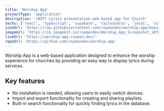```yaml
---
title: 'Worship App'
projectType: 'application'
description: '(WIP) Lyrics presentation web-based app for Church'
techs: ['react', 'typescript', 'supabase', 'tailwindcss', 'jotai', 'vite']
iconUrl: 'https://raw.githubusercontent.com/roymandev/worship-app/main/public/Worship%20App.svg'
imageUrl: 'https://ik.imagekit.io/roymandev/Worship_App_Screenshot_sEYm5226yg.png?ik-sdk-version=javascript-1.4.3&updatedAt=1668975794020'
liveUrl: 'https://worship-app.royman.dev/'
repoUrl: 'https://github.com/roymandev/worship-app'
---
```


Worship App is a web-based application designed to enhance the worship experience for churches by providing an easy way to display lyrics during services.

## Key features

- No installation is needed, allowing users to easily switch devices.
- Import and export functionality for creating and sharing playlists.
- Built-in search functionality for quickly finding lyrics in the database.
